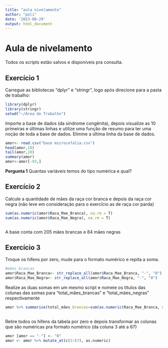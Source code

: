 ```yaml
---
title: "aula nivelamento"
author: "poli"
date: '2023-08-29'
output: html_document
---
```


# Aula de nivelamento

Todos os scripts estão salvos e disponíveis pra consulta. 

## Exercício 1

Carregue as bibliotecas "dplyr" e "stringr", logo após direcione para a pasta de trabalho:
```r
library(dplyr)
library(stringr)
setwd("~/Área de Trabalho")
```

Importe a base de dados (da síndrome congênita), depois visualize as 10 primeiras e últimas linhas e utilize uma função de resumo para ter uma noção de toda a base de dados.
Elimine a última linha da base de dados.
```r

amor<- read.csv("base microcefalia.csv")
head(amor,10)
tail(amor,10)
summary(amor)
amor<-amor[-93,]
```

**Pergunta 1**
Quantas variáveis temos do tipo numérica e qual?


## Exercício 2

Calcule a quantidade de mães da raça cor branca e depois da raça cor negra (não leve em consideração para o exercício as de raça cor parda)
```r
sum(as.numeric(amor$Raca_Mae_Branca), na.rm = T)
sum(as.numeric(amor$Raca_Mae_Negra), na.rm = T)
```


```r

```
A base conta com 205 mães brancas e 84 mães negras

## Exercício 3

Troque os hífens por zero, mude para o formato numérico e repita a soma. 
```r
#mães brancas
amor$Raca_Mae_Branca<- str_replace_all(amor$Raca_Mae_Branca, "-", "0")
amor$Raca_Mae_Negra<- str_replace_all(amor$Raca_Mae_Negra, "-", "0")


```


Realize as duas somas em um mesmo script e nomeie os títulos das colunas das somas para "total_mães_brancas" e "total_mães_negras" respectivamente
```r
amor %>% summarise(total_mães_brancas=sum(as.numeric(Raca_Mae_Branca, na.rm = T)), total_mães_negras=sum(as.numeric(Raca_Mae_Negra)
                   
```

Retire todos os hífens da tabela por zero e depois transformar as colunas que são numéricas pra formato numérico (da coluna 3 até a 67)
```r
amor [amor == "-"] <- "0"
amor <- amor %>% mutate_at(c(3:67), as.numeric)
```



